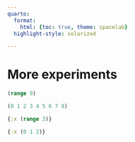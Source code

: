 ```yaml
---
quarto:
  format:
    html: {toc: true, theme: spacelab}
  highlight-style: solarized

---
```


<style>
.printedClojure .sourceCode {
  background-color: transparent;
  border-style: none;
}
</style>
# More experiments

```clojure
(range 9)
```
<div class="printedClojure">
```clojure
(0 1 2 3 4 5 6 7 8)

```
</div>

```clojure
{:x (range 3)}
```
<div class="printedClojure">
```clojure
{:x (0 1 2)}

```
</div>
